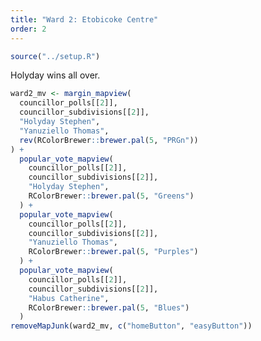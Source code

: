 ```yaml
---
title: "Ward 2: Etobicoke Centre"
order: 2
---
```


```r
source("../setup.R")
```

Holyday wins all over.

```r
ward2_mv <- margin_mapview(
  councillor_polls[[2]], 
  councillor_subdivisions[[2]], 
  "Holyday Stephen",
  "Yanuziello Thomas",
  rev(RColorBrewer::brewer.pal(5, "PRGn"))
) +
  popular_vote_mapview(
    councillor_polls[[2]], 
    councillor_subdivisions[[2]], 
    "Holyday Stephen",
    RColorBrewer::brewer.pal(5, "Greens")
  ) + 
  popular_vote_mapview(
    councillor_polls[[2]], 
    councillor_subdivisions[[2]], 
    "Yanuziello Thomas",
    RColorBrewer::brewer.pal(5, "Purples")
  ) + 
  popular_vote_mapview(
    councillor_polls[[2]], 
    councillor_subdivisions[[2]], 
    "Habus Catherine",
    RColorBrewer::brewer.pal(5, "Blues")
  )
removeMapJunk(ward2_mv, c("homeButton", "easyButton"))
```
